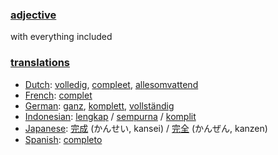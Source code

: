 === [[adjective]] ===
with everything included

=== [[translation]]s ===
*[[Dutch]]: [[volledig]], [[compleet]], [[allesomvattend]]
*[[French]]: [[complet]]
*[[German]]: [[ganz]], [[komplett]], [[vollständig]]
*[[Indonesian]]: [[lengkap]] / [[sempurna]] / [[komplit]]
*[[Japanese]]: [[完成]] (かんせい, kansei) / [[完全]] (かんぜん, kanzen)
*[[Spanish]]: [[completo]]